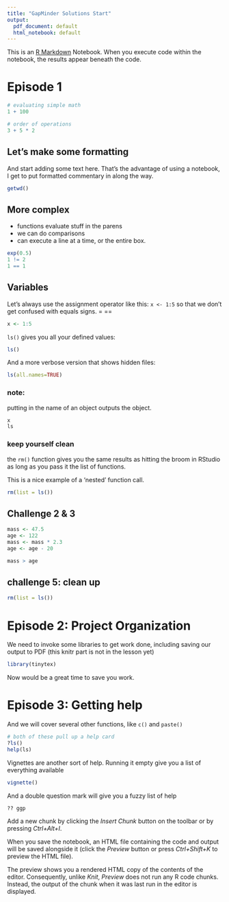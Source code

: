 ```yaml
---
title: "GapMinder Solutions Start"
output:
  pdf_document: default
  html_notebook: default
---
```


This is an [R Markdown](http://rmarkdown.rstudio.com) Notebook. When you execute code within the notebook, the results appear beneath the code. 



# Episode 1

```r
# evaluating simple math
1 + 100
```

```r
# order of operations
3 + 5 * 2
```

## Let's make some formatting
And start adding some text here. That's the advantage of using a notebook,
I get to put formatted commentary in along the way.

```r
getwd()
```
## More complex
* functions evaluate stuff in the parens
* we can do comparisons
* can execute a line at a time, or the entire box.
```r
exp(0.5)
1 != 2
1 == 1
```

## Variables
Let's always use the assignment operator like this:
` x <- 1:5 `
so that we don't get confused with equals signs. = ==

```r
x <- 1:5
```

`ls()` gives you all your defined values:
```r
ls()
```
And a more verbose version that shows hidden files:
```r
ls(all.names=TRUE)
```

### note:
putting in the name of an object outputs the object.
```r
x
ls
```

### keep yourself clean
the `rm()` function gives you the same 
results as hitting the broom in RStudio
as long as you pass it the list of functions.

This is a nice example of a 'nested' function call.
```r
rm(list = ls())
```

## Challenge 2 & 3
```r
mass <- 47.5
age <- 122
mass <- mass * 2.3
age <- age - 20

mass > age


```

## challenge 5: clean up
```r
rm(list = ls())
```


# Episode 2: Project Organization
We need to invoke some libraries to get work done, including
saving our output to PDF (this knitr part is not in the lesson yet)

```r
library(tinytex)
```

Now would be a great time to save you work.

# Episode 3: Getting help

And we will cover several other functions, like `c()` and `paste()`

```r
# both of these pull up a help card
?ls()
help(ls)

```

Vignettes are another sort of help.
Running it empty give you a list of everything available
```r
vignette()
```
And a double question mark will give you a fuzzy list of help
```r
?? ggp
```




Add a new chunk by clicking the *Insert Chunk* button on the toolbar or by pressing *Ctrl+Alt+I*.

When you save the notebook, an HTML file containing the code and output will be saved alongside it (click the *Preview* button or press *Ctrl+Shift+K* to preview the HTML file).

The preview shows you a rendered HTML copy of the contents of the editor. Consequently, unlike *Knit*, *Preview* does not run any R code chunks. Instead, the output of the chunk when it was last run in the editor is displayed.
